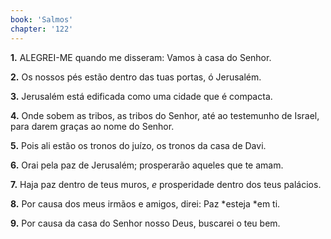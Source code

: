 ```yaml
---
book: 'Salmos'
chapter: '122'
---
```


**1.** ALEGREI-ME quando me disseram: Vamos à casa do Senhor.

**2.** Os nossos pés estão dentro das tuas portas, ó Jerusalém.

**3.** Jerusalém está edificada como uma cidade que é compacta.

**4.** Onde sobem as tribos, as tribos do Senhor, até ao testemunho de Israel, para darem graças ao nome do Senhor.

**5.** Pois ali estão os tronos do juízo, os tronos da casa de Davi.

**6.** Orai pela paz de Jerusalém; prosperarão aqueles que te amam.

**7.** Haja paz dentro de teus muros, *e* prosperidade dentro dos teus palácios.

**8.** Por causa dos meus irmãos e amigos, direi: Paz *esteja *em ti.

**9.** Por causa da casa do Senhor nosso Deus, buscarei o teu bem.